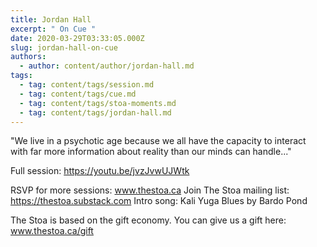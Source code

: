 ```yaml
---
title: Jordan Hall
excerpt: " On Cue "
date: 2020-03-29T03:33:05.000Z
slug: jordan-hall-on-cue
authors:
  - author: content/author/jordan-hall.md
tags:
  - tag: content/tags/session.md
  - tag: content/tags/cue.md
  - tag: content/tags/stoa-moments.md
  - tag: content/tags/jordan-hall.md
---
```


"We live in a psychotic age because we all have the capacity to interact with far more information about reality than our minds can handle..."

Full session: https://youtu.be/jvzJvwUJWtk

RSVP for more sessions: www.thestoa.ca
Join The Stoa mailing list: https://thestoa.substack.com
Intro song: Kali Yuga Blues by Bardo Pond

The Stoa is based on the gift economy. You can give us a gift here: www.thestoa.ca/gift
